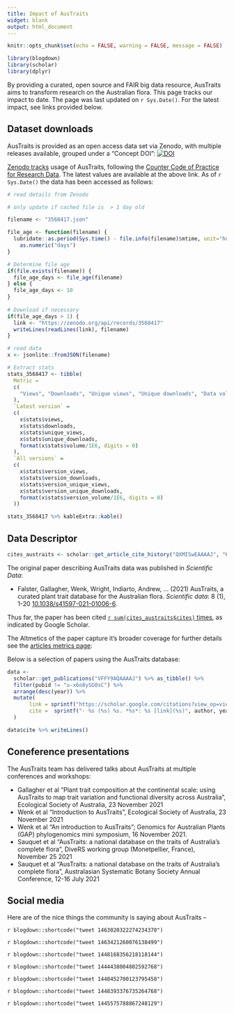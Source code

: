 ```yaml
---
title: Impact of AusTraits
widget: blank
output: html_document
---
```


```r
knitr::opts_chunk$set(echo = FALSE, warning = FALSE, message = FALSE)

library(blogdown)
library(scholar)
library(dplyr)
```


<script type="text/javascript" src="https://d1bxh8uas1mnw7.cloudfront.net/assets/embed.js"></script>

By providing a curated, open source and FAIR big data resource, AusTraits aims to transform research on the Australian flora. This page tracks our impact to date. The page was last updated on `r Sys.Date()`. For the latest impact, see links provided below.

## Dataset downloads

AusTraits is provided as an open access data set via Zenodo, with multiple releases available, grouped under a "Concept DOI": [![DOI](https://zenodo.org/badge/DOI/10.5281/zenodo.3583418.svg)](https://doi.org/10.5281/zenodo.3583418) 

[Zenodo tracks](https://www.projectcounter.org/code-practice-research-data/repositories-that-have-implemented-the-code-of-practice-for-research-data/) usage of AusTraits, following the [Counter Code of Practice for Research Data](https://www.projectcounter.org/code-practice-research-data/). The latest values are available at the above link. As of  `r Sys.Date()` the data has been accessed as follows:

```r
# read details from Zenodo

# only update if cached file is  > 1 day old

filename <- "3568417.json"

file_age <- function(filename) {
  lubridate::as.period(Sys.time() - file.info(filename)$mtime, unit="hours") %>% 
    as.numeric("days")  
}

# Determine file age
if(file.exists(filename)) {
  file_age_days <- file_age(filename) 
} else {
  file_age_days <- 10
}
 
# Download if necessary 
if(file_age_days > 1) {
  link <- "https://zenodo.org/api/records/3568417"
  writeLines(readLines(link), filename)
}

# read data
x <- jsonlite::fromJSON(filename)

# Extract stats
stats_3568417 <- tibble(
  Metric = 
  c(
    "Views", "Downloads", "Unique views", "Unique downloads", "Data volume (MB)"
  ), 
  `Latest version` = 
  c(
    x$stats$views, 
    x$stats$downloads, 
    x$stats$unique_views,
    x$stats$unique_downloads, 
    format(x$stats$volume/1E6, digits = 0)
  ),
  `All versions` = 
  c(
    x$stats$version_views, 
    x$stats$version_downloads, 
    x$stats$version_unique_views,
    x$stats$version_unique_downloads, 
    format(x$stats$version_volume/1E6, digits = 0)
  ))

stats_3568417 %>% kableExtra::kable()
```

    
## Data Descriptor
```r
cites_austraits <- scholar::get_article_cite_history("QXMISwEAAAAJ", "K3LRdlH-MEoC")

```

The original paper describing AusTraits data was published in *Scientific Data*:

* Falster, Gallagher, Wenk, Wright, Indiarto, Andrew, ... (2021) AusTraits, a curated plant trait database for the Australian flora. *Scientific data*: 8 (1), 1-20 [10.1038/s41597-021-01006-6](http://doi.org/10.1038/s41597-021-01006-6). 

Thus far, the paper has been cited [`r sum(cites_austraits$cites)` times](https://scholar.google.com/citations?view_op=view_citation&hl=en&user=QXMISwEAAAAJ&sortby=pubdate&citation_for_view=QXMISwEAAAAJ:K3LRdlH-MEoC
), as indicated by Google Scholar. 

The Altmetics of the paper capture it's broader coverage for further details see the [articles metrics page](https://nature.altmetric.com/details/114271024): 

<div data-badge-details="right" data-badge-type="donut" data-doi="10.1038/s41597-021-01006-6" data-condensed="true" class="altmetric-embed"></div>


Below is a selection of papers using the AusTraits database:

```r
data <- 
  scholar::get_publications("VFFY9AQAAAAJ") %>% as_tibble() %>%
  filter(pubid != "u-x6o8ySG0sC") %>%
  arrange(desc(year)) %>%
  mutate(
       link = sprintf("https://scholar.google.com/citations?view_op=view_citation&citation_for_view=VFFY9AQAAAAJ:%s", pubid),
       cite =  sprintf("- %s (%s) %s. *%s*: %s [link](%s)", author, year, title, journal, number, link)
  )

data$cite %>% writeLines()
```

## Coneference presentations

The AusTraits team has delivered talks about AusTraits at multiple conferences and workshops:

- Gallagher et al "Plant trait composition at the continental scale: using AusTraits to map trait variation and functional diversity across Australia", Ecological Society of Australia, 23 November 2021
- Wenk et al "Introduction to AusTraits", Ecological Society of Australia, 23 November 2021
- Wenk et al "An introduction to AusTraits"; Genomics for Australian Plants (GAP) phylogenomics mini symposium, 16 November 2021.
- Sauquet et al "AusTraits: a national database on the traits of Australia's complete flora", DiveRS working group (Monetpellier, France), November 25 2021
- Sauquet et al "AusTraits: a national database on the traits of Australia's complete flora", Australasian Systematic Botany Society Annual Conference, 12-16 July 2021


## Social media

Here are of the nice things the community is saying about AusTraits --

`r blogdown::shortcode("tweet 1463020322274234370")`

`r blogdown::shortcode("tweet 1463421260076138499")`

`r blogdown::shortcode("tweet 1448168356218118144")`

`r blogdown::shortcode("tweet 1444438004802592768")`

`r blogdown::shortcode("tweet 1448452700123795458")`

`r blogdown::shortcode("tweet 1448393376735264768")`

`r blogdown::shortcode("tweet 1445575788867248129")`

